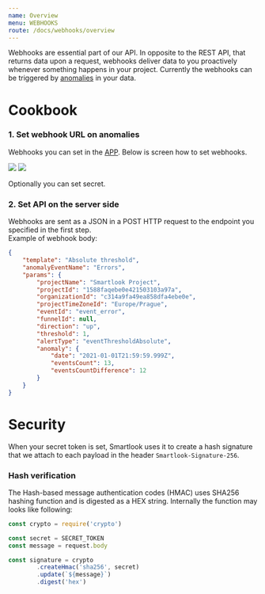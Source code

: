 ```yaml
---
name: Overview
menu: WEBHOOKS
route: /docs/webhooks/overview
---
```




<Title>Overview</Title>
Webhooks are essential part of our API. In opposite to the REST API, that returns data upon a request, webhooks deliver data to you proactively whenever something happens in your project. Currently the webhooks can be triggered by <a href="https://updates.smartlook.com/worried-about-anomalies-in-your-events-190172">anomalies</a> in your data.

# Cookbook

### 1. Set webhook URL on anomalies
<p>Webhooks you can set in the <a href="https://app.smartlook.com" target="_blank">APP</a>. Below is screen how to set webhooks.</p>
<img visibleOn="android,ios" src={webhooks_settings_anomaly_1} />

<img visibleOn="android,ios" src={webhook_settings} />

Optionally you can set secret.

### 2. Set API on the server side

Webhooks are sent as a JSON in a POST HTTP request to the endpoint you specified in the first step. <br />
Example of webhook body:
```json
{
    "template": "Absolute threshold",
    "anomalyEventName": "Errors",
    "params": {
        "projectName": "Smartlook Project",
        "projectId": "1588faqebe0e421503103a97a",
        "organizationId": "c314a9fa49ea858dfa4ebe0e",
        "projectTimeZoneId": "Europe/Prague",
        "eventId": "event_error",
        "funnelId": null,
        "direction": "up",
        "threshold": 1,
        "alertType": "eventThresholdAbsolute",
        "anomaly": {
            "date": "2021-01-01T21:59:59.999Z",
            "eventsCount": 13,
            "eventsCountDifference": 12
        }
    }
}
```

# Security
When your secret token is set, Smartlook uses it to create a hash signature that we attach to each payload in the header `Smartlook-Signature-256`.

### Hash verification
The Hash-based message authentication codes (HMAC) uses SHA256 hashing function and is digested as a HEX string. Internally the function may looks like following:

```jsx title="/src/components/hmac.js"
const crypto = require('crypto')

const secret = SECRET_TOKEN
const message = request.body

const signature = crypto
		.createHmac('sha256', secret)
		.update(`${message}`)
		.digest('hex')
```